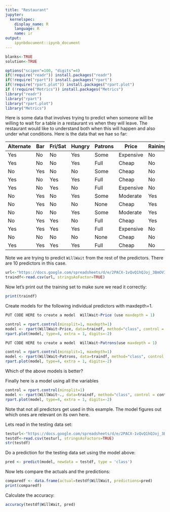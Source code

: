 ```yaml
---
title: "Restaurant"
jupyter:
  kernelspec:
    display_name: R
    language: R
    name: ir
output:
    ipynbdocument::ipynb_document
---
```


```r
blanks<-TRUE
solution<-TRUE
```
```r
options("scipen"=100, "digits"=4)
if(!require("readr")) install.packages("readr")
if(!require("rpart")) install.packages("rpart")
if(!require("rpart.plot")) install.packages("rpart.plot")
if (!require("Metrics")) install.packages("Metrics")
library("readr")
library("rpart")
library("rpart.plot")
library("Metrics")
```

Here is some data that involves trying to predict when someone will be willing to wait for a table in a restaurant vs when they will leave. The restaurant would like to understand both when this will happen and also under what conditions. Here is the data that we hae so far:

| Alternate | Bar | Fri/Sat | Hungry | Patrons | Price | Raining | Reservation | Type | WaitEstimate | WillWait |
|-----------|-----|---------|--------|---------|-----------|---------|-------------|---------|--------------|----------|
| Yes | No | No | Yes | Some | Expensive | No | Yes | French | 0-10 | Yes |
| Yes | No | No | Yes | Full | Cheap | No | No | Thai | 30-60 | No |
| No | Yes | No | No | Some | Cheap | No | No | Burger | 0-10 | Yes |
| Yes | No | Yes | Yes | Full | Cheap | No | No | Thai | 10-30 | Yes |
| Yes | No | Yes | No | Full | Expensive | No | Yes | French | >60 | No |
| No | Yes | No | Yes | Some | Moderate | Yes | Yes | Italian | 0-10 | Yes |
| No | Yes | No | No | None | Cheap | Yes | No | Burger | 0-10 | No |
| No | No | No | Yes | Some | Moderate | Yes | Yes | Thai | 0-10 | Yes |
| No | Yes | Yes | No | Full | Cheap | Yes | No | Burger | >60 | No |
| Yes | Yes | Yes | Yes | Full | Expensive | No | Yes | Italian | 10-30 | No |
| No | No | No | No | None | Cheap | No | No | Thai | 0-10 | No |
| Yes | Yes | Yes | Yes | Full | Cheap | No | No | Burger | 30-60 | Yes |

Note we are trying to predict `WillWait` from the rest of the predictors. There are 10 predictors in this case.    

```r
url<-"https://docs.google.com/spreadsheets/d/e/2PACX-1vQvQ1hQJoj_3BmOV3uLWcDzwIw3GFhkS84NePBS57lnCmXSN86KU8kn4aQUE9rGsxJPMi32S55JBl9w/pub?gid=0&single=true&output=csv"
traindf<-read.csv(url, stringsAsFactor=TRUE)
```

Now let's print out the training set to make sure we read it correctly:

```r
print(traindf)
```

Create models for the following individual predictors with maxdepth=1.

```r
PUT CODE HERE to create a model  WillWait~Price (use maxdepth = 1) 
```
```r
control = rpart.control(minsplit=1, maxdepth=1)
model <- rpart(WillWait~Price, data=traindf, method="class", control = control)
rpart.plot(model, type=4, extra = 1, digits=-2)
```

```r
PUT CODE HERE to create a model  WillWait~Patrons(use maxdepth = 1) 
```
```r
control = rpart.control(minsplit=1, maxdepth=1)
model <- rpart(WillWait~Patrons, data=traindf, method="class", control = control)
rpart.plot(model, type=4, extra = 1, digits=-2)
```

Which of the above models is better?

Finally here is a model using all the variables
```r
control = rpart.control(minsplit=1)
model <- rpart(WillWait~., data=traindf, method="class", control = control)
rpart.plot(model, type=4, extra = 1, digits=-2)
```

Note that not all predictors get used in this example. The model figures out which ones are relevant on its own here.

Lets read in the testing data set:

```r
testurl<-"https://docs.google.com/spreadsheets/d/e/2PACX-1vQvQ1hQJoj_3BmOV3uLWcDzwIw3GFhkS84NePBS57lnCmXSN86KU8kn4aQUE9rGsxJPMi32S55JBl9w/pub?gid=289547774&single=true&output=csv"
testdf<-read.csv(testurl, stringsAsFactors=TRUE)
str(testdf)
```
Do a prediction for the testing data set using the model above:

```r
pred <- predict(model, newdata = testdf, type = 'class')
```

Now lets compare the actuals and the predictions:

```r
comparedf <- data.frame(actual=testdf$WillWait, predictions=pred)
print(comparedf)
```

Calculate the accuracy:

```r
accuracy(testdf$WillWait, pred)
```

